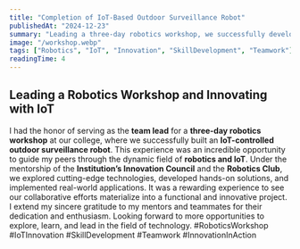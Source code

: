 ---
title: "Completion of IoT-Based Outdoor Surveillance Robot"
publishedAt: "2024-12-23"
summary: "Leading a three-day robotics workshop, we successfully developed an IoT-controlled outdoor surveillance robot, highlighting innovation and collaboration."
image: "/workshop.webp"
tags: ["Robotics", "IoT", "Innovation", "SkillDevelopment", "Teamwork"]
readingTime: 4
---
## Leading a Robotics Workshop and Innovating with IoT

I had the honor of serving as the **team lead** for a **three-day robotics workshop** at our college, where we successfully built an **IoT-controlled outdoor surveillance robot**. This experience was an incredible opportunity to guide my peers through the dynamic field of **robotics and IoT**.
Under the mentorship of the **Institution’s Innovation Council** and the **Robotics Club**, we explored cutting-edge technologies, developed hands-on solutions, and implemented real-world applications. It was a rewarding experience to see our collaborative efforts materialize into a functional and innovative project.
I extend my sincere gratitude to my mentors and teammates for their dedication and enthusiasm. Looking forward to more opportunities to explore, learn, and lead in the field of technology.
#RoboticsWorkshop #IoTInnovation #SkillDevelopment #Teamwork #InnovationInAction
